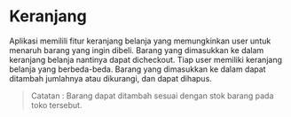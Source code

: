 # Keranjang

Aplikasi memilili fitur keranjang belanja yang memungkinkan user untuk menaruh barang yang ingin dibeli.
Barang yang dimasukkan ke dalam keranjang belanja nantinya dapat dicheckout. Tiap user memiliki keranjang belanja yang berbeda-beda.
Barang yang dimasukkan ke dalam dapat ditambah jumlahnya atau dikurangi, dan dapat dihapus.

> Catatan :
> Barang dapat ditambah sesuai dengan stok barang pada toko tersebut.
